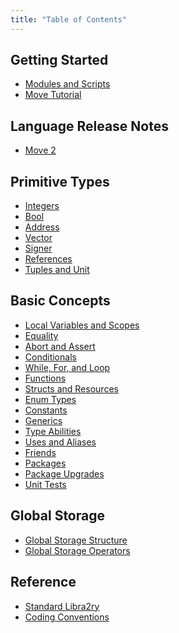 ```yaml
---
title: "Table of Contents"
---
```


## Getting Started

- [Modules and Scripts](/build/smart-contracts/book/modules-and-scripts)
- [Move Tutorial](/build/smart-contracts/book/move-tutorial)

## Language Release Notes

- [Move 2](/build/smart-contracts/book/move-2)

## Primitive Types

- [Integers](/build/smart-contracts/book/integers)
- [Bool](/build/smart-contracts/book/bool)
- [Address](/build/smart-contracts/book/address)
- [Vector](/build/smart-contracts/book/vector)
- [Signer](/build/smart-contracts/book/signer)
- [References](/build/smart-contracts/book/references)
- [Tuples and Unit](/build/smart-contracts/book/tuples)

## Basic Concepts

- [Local Variables and Scopes](/build/smart-contracts/book/variables)
- [Equality](/build/smart-contracts/book/equality)
- [Abort and Assert](/build/smart-contracts/book/abort-and-assert)
- [Conditionals](/build/smart-contracts/book/conditionals)
- [While, For, and Loop](/build/smart-contracts/book/loops)
- [Functions](/build/smart-contracts/book/functions)
- [Structs and Resources](/build/smart-contracts/book/structs-and-resources)
- [Enum Types](/build/smart-contracts/book/enums)
- [Constants](/build/smart-contracts/book/constants)
- [Generics](/build/smart-contracts/book/generics)
- [Type Abilities](/build/smart-contracts/book/abilities)
- [Uses and Aliases](/build/smart-contracts/book/uses)
- [Friends](/build/smart-contracts/book/friends)
- [Packages](/build/smart-contracts/book/packages)
- [Package Upgrades](/build/smart-contracts/book/package-upgrades)
- [Unit Tests](/build/smart-contracts/book/unit-testing)

## Global Storage

- [Global Storage Structure](/build/smart-contracts/book/global-storage-structure)
- [Global Storage Operators](/build/smart-contracts/book/global-storage-operators)

## Reference

- [Standard Libra2ry](/build/smart-contracts/book/standard-library)
- [Coding Conventions](/build/smart-contracts/book/coding-conventions)
